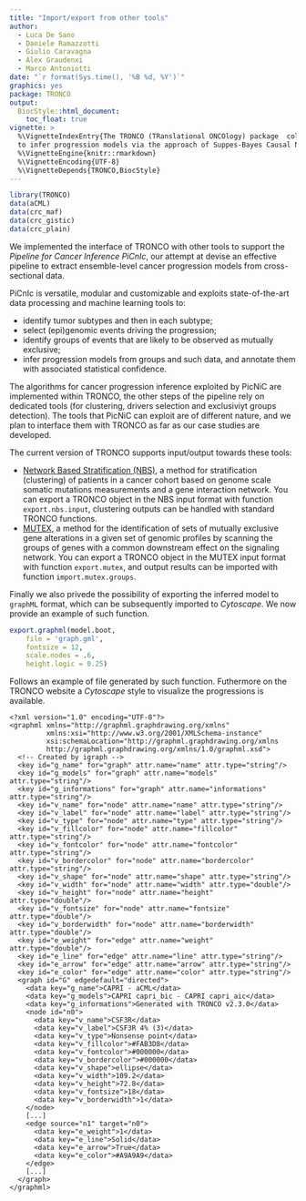 ```yaml
---
title: "Import/export from other tools"
author: 
  - Luca De Sano
  - Daniele Ramazzotti
  - Giulio Caravagna
  - Alex Graudenxi
  - Marco Antoniotti
date: "`r format(Sys.time(), '%B %d, %Y')`"
graphics: yes
package: TRONCO
output:
  BiocStyle::html_document:
    toc_float: true
vignette: >
  %\VignetteIndexEntry{The TRONCO (TRanslational ONCOlogy) package  collects algorithms
  to infer progression models via the approach of Suppes-Bayes Causal Network}
  %\VignetteEngine{knitr::rmarkdown}
  %\VignetteEncoding{UTF-8}
  %\VignetteDepends{TRONCO,BiocStyle}
---
```



```r
library(TRONCO)
data(aCML)
data(crc_maf)
data(crc_gistic)
data(crc_plain)
```


We implemented the interface of TRONCO with other tools to support the *Pipeline for Cancer Inference PiCnIc*, our attempt at devise an effective pipeline to extract ensemble-level cancer progression models from cross-sectional data. 


PiCnIc is versatile, modular and customizable and exploits state-of-the-art data processing and machine learning tools to: 

- identify tumor subtypes and then in each subtype;
- select (epi)genomic events driving the progression;
- identify groups of events that are likely to be observed as mutually exclusive;
- infer progression models from groups and such data, and annotate them with associated statistical confidence.

The algorithms for cancer progression inference exploited by PicNiC are implemented within TRONCO, the other steps of the pipeline rely on dedicated tools (for clustering, drivers selection and exclusiviyt groups detection). The tools that PicNiC can exploit are of different nature, and we plan to interface them with TRONCO as far as our case studies are developed.

The current version of TRONCO supports input/output towards these tools:

- [Network Based Stratification (NBS)](http://www.ncbi.nlm.nih.gov/pmc/articles/PMC3866081/),  a method for stratification (clustering) of patients in a cancer cohort based on genome scale somatic mutations measurements and a gene interaction network. You can export a TRONCO object in the NBS input format with  function `export.nbs.input`, clustering outputs can be handled with standard TRONCO functions.
- [MUTEX](http://www.ncbi.nlm.nih.gov/pubmed/25887147), a method for the identification of sets of mutually exclusive gene alterations in a given set of genomic profiles by scanning the groups of genes with a common downstream effect on the signaling network. You can export a TRONCO object in the MUTEX input format with  function `export.mutex`, and output results can be imported with function `import.mutex.groups`.



Finally we also privede the possibility of exporting the inferred model to `graphML` format, which can be subsequently imported to *Cytoscape*. We now provide an example of such function.

```r
export.graphml(model.boot,
    file = 'graph.gml',
    fontsize = 12, 
    scale.nodes = .6, 
    height.logic = 0.25)
```

Follows an example of file generated by such function. Futhermore on the TRONCO website a *Cytoscape* style to visualize the progressions is available.

```
<?xml version="1.0" encoding="UTF-8"?>
<graphml xmlns="http://graphml.graphdrawing.org/xmlns"
         xmlns:xsi="http://www.w3.org/2001/XMLSchema-instance"
         xsi:schemaLocation="http://graphml.graphdrawing.org/xmlns
         http://graphml.graphdrawing.org/xmlns/1.0/graphml.xsd">
  <!-- Created by igraph -->
  <key id="g_name" for="graph" attr.name="name" attr.type="string"/>
  <key id="g_models" for="graph" attr.name="models" attr.type="string"/>
  <key id="g_informations" for="graph" attr.name="informations" attr.type="string"/>
  <key id="v_name" for="node" attr.name="name" attr.type="string"/>
  <key id="v_label" for="node" attr.name="label" attr.type="string"/>
  <key id="v_type" for="node" attr.name="type" attr.type="string"/>
  <key id="v_fillcolor" for="node" attr.name="fillcolor" attr.type="string"/>
  <key id="v_fontcolor" for="node" attr.name="fontcolor" attr.type="string"/>
  <key id="v_bordercolor" for="node" attr.name="bordercolor" attr.type="string"/>
  <key id="v_shape" for="node" attr.name="shape" attr.type="string"/>
  <key id="v_width" for="node" attr.name="width" attr.type="double"/>
  <key id="v_height" for="node" attr.name="height" attr.type="double"/>
  <key id="v_fontsize" for="node" attr.name="fontsize" attr.type="double"/>
  <key id="v_borderwidth" for="node" attr.name="borderwidth" attr.type="double"/>
  <key id="e_weight" for="edge" attr.name="weight" attr.type="double"/>
  <key id="e_line" for="edge" attr.name="line" attr.type="string"/>
  <key id="e_arrow" for="edge" attr.name="arrow" attr.type="string"/>
  <key id="e_color" for="edge" attr.name="color" attr.type="string"/>
  <graph id="G" edgedefault="directed">
    <data key="g_name">CAPRI - aCML</data>
    <data key="g_models">CAPRI capri_bic - CAPRI capri_aic</data>
    <data key="g_informations">Generated with TRONCO v2.3.0</data>
    <node id="n0">
      <data key="v_name">CSF3R</data>
      <data key="v_label">CSF3R 4% (3)</data>
      <data key="v_type">Nonsense point</data>
      <data key="v_fillcolor">#FAB3D8</data>
      <data key="v_fontcolor">#000000</data>
      <data key="v_bordercolor">#000000</data>
      <data key="v_shape">ellipse</data>
      <data key="v_width">109.2</data>
      <data key="v_height">72.8</data>
      <data key="v_fontsize">18</data>
      <data key="v_borderwidth">1</data>
    </node>
    [...]
    <edge source="n1" target="n0">
      <data key="e_weight">1</data>
      <data key="e_line">Solid</data>
      <data key="e_arrow">True</data>
      <data key="e_color">#A9A9A9</data>
    </edge>
    [...]
  </graph>
</graphml>
```